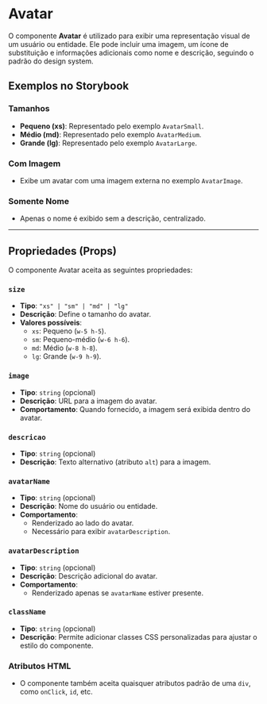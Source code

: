 # Avatar

O componente **Avatar** é utilizado para exibir uma representação visual de um usuário ou entidade. Ele pode incluir uma imagem, um ícone de substituição e informações adicionais como nome e descrição, seguindo o padrão do design system.

## Exemplos no Storybook

### Tamanhos
- **Pequeno (xs)**: Representado pelo exemplo `AvatarSmall`.
- **Médio (md)**: Representado pelo exemplo `AvatarMedium`.
- **Grande (lg)**: Representado pelo exemplo `AvatarLarge`.

### Com Imagem
- Exibe um avatar com uma imagem externa no exemplo `AvatarImage`.

### Somente Nome
- Apenas o nome é exibido sem a descrição, centralizado.

---

## Propriedades (Props)

O componente Avatar aceita as seguintes propriedades:

### `size`
- **Tipo**: `"xs" | "sm" | "md" | "lg"`
- **Descrição**: Define o tamanho do avatar.
- **Valores possíveis**:
  - `xs`: Pequeno (`w-5 h-5`).
  - `sm`: Pequeno-médio (`w-6 h-6`).
  - `md`: Médio (`w-8 h-8`).
  - `lg`: Grande (`w-9 h-9`).

### `image`
- **Tipo**: `string` (opcional)
- **Descrição**: URL para a imagem do avatar.
- **Comportamento**: Quando fornecido, a imagem será exibida dentro do avatar.

### `descricao`
- **Tipo**: `string` (opcional)
- **Descrição**: Texto alternativo (atributo `alt`) para a imagem.

### `avatarName`
- **Tipo**: `string` (opcional)
- **Descrição**: Nome do usuário ou entidade.
- **Comportamento**:
  - Renderizado ao lado do avatar.
  - Necessário para exibir `avatarDescription`.

### `avatarDescription`
- **Tipo**: `string` (opcional)
- **Descrição**: Descrição adicional do avatar.
- **Comportamento**:
  - Renderizado apenas se `avatarName` estiver presente.

### `className`
- **Tipo**: `string` (opcional)
- **Descrição**: Permite adicionar classes CSS personalizadas para ajustar o estilo do componente.

### Atributos HTML
- O componente também aceita quaisquer atributos padrão de uma `div`, como `onClick`, `id`, etc.